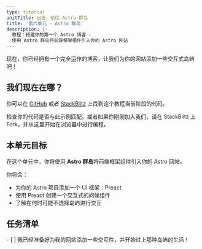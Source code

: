 ```yaml
---
type: tutorial
unitTitle: 出发，前往 Astro 群岛
title: '第六单元 - Astro 群岛'
description: |-
  教程：搭建你的第一个 Astro 博客 -
  使用 Astro 群岛将前端框架组件引入你的 Astro 网站
---
```


现在，你已经拥有一个完全运作的博客，让我们为你的网站添加一些交互式岛屿吧！

## 我们现在在哪？

你可以在 [GitHub](https://github.com/withastro/blog-tutorial-demo/tree/unit-6/start) 或者 [StackBlitz](https://stackblitz.com/github/withastro/blog-tutorial-demo/tree/unit-6/start?file=src/pages/index.astro) 上找到这个教程当前阶段的代码。

检查你的代码是否与此示例匹配。或者如果你刚刚加入我们，请在 StackBlitz 上 Fork，并从这里开始在浏览器中进行编程。

<StackblitzIntro tree="withastro/blog-tutorial-demo/tree/unit-6/start"/>

## 本单元目标

在这个单元中，你将使用 **Astro 群岛**将前端框架组件引入你的 Astro 网站。

你将会：
- 为你的 Astro 项目添加一个 UI 框架：Preact
- 使用 Preact 创建一个交互式的问候组件
- 了解在何时可能不选择岛屿进行交互

<Box icon="check-list">

## 任务清单

<Checklist key ="interactivity">
- [ ] 我已经准备好为我的网站添加一些交互性，并开始过上那种岛屿的生活！
</Checklist>
</Box>
